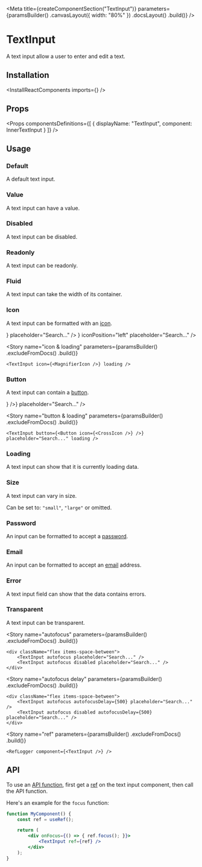 
<Meta
    title={createComponentSection("TextInput")}
    parameters={paramsBuilder()
        .canvasLayout({ width: "80%" })
        .docsLayout(<ReactComponentsLayout semanticPath="/elements/input" />)
        .build()}
/>

# TextInput

A text input allow a user to enter and edit a text.

## Installation

<InstallReactComponents imports={<Imports />} />

## Props

<HocWarning componentName="Input" semanticPath="/elements/input" />

<Props
    componentsDefinitions={[
        { displayName: "TextInput", component: InnerTextInput }
    ]}
/>

## Usage

### Default

A default text input.

<Preview>
    <Story name="default">
        <TextInput />
    </Story>
</Preview>

### Value

A text input can have a value.

<Preview>
    <Story name="value">
        <TextInput defaultValue="Deep space" />
    </Story>
</Preview>

### Disabled

A text input can be disabled.

<Preview>
    <Story name="disabled">
        <TextInput disabled placeholder="Search..." />
    </Story>
</Preview>

### Readonly

A text input can be readonly.

<Preview>
    <Story name="readonly">
        <TextInput readOnly value="Deep space" />
    </Story>
</Preview>

### Fluid

A text input can take the width of its container.

<Preview>
    <Story name="fluid">
        <TextInput fluid placeholder="Search..." />
    </Story>
</Preview>

### Icon

A text input can be formatted with an [icon](?path=/docs/materials-icons--page).

<Preview>
    <Story name="icon">
        <div className="flex items-space-between">
            <TextInput icon={<MagnifierIcon />} placeholder="Search..." />
            <TextInput icon={<MagnifierIcon />} iconPosition="left" placeholder="Search..." />
        </div>
    </Story>
</Preview>

<Story
    name="icon & loading"
    parameters={paramsBuilder()
        .excludeFromDocs()
        .build()}
>
    <TextInput icon={<MagnifierIcon />} loading />
</Story>

### Button

A text input can contain a [button](?path=/docs/components-button--default-story).

<Preview>
    <Story name="button">
        <TextInput button={<Button icon={<CrossIcon />} />} placeholder="Search..." />
    </Story>
</Preview>

<Story
    name="button & loading"
    parameters={paramsBuilder()
        .excludeFromDocs()
        .build()}
>
    <TextInput button={<Button icon={<CrossIcon />} />} placeholder="Search..." loading />
</Story>

### Loading

A text input can show that it is currently loading data.

<Preview>
    <Story name="loading">
        <div className="flex items-space-between">
            <TextInput loading placeholder="Search..." />
            <TextInput loading iconPosition="left" placeholder="Search..." />
        </div>
    </Story>
</Preview>

### Size

A text input can vary in size.

Can be set to: `"small"`, `"large"` or omitted.

<Preview>
    <Story name="size">
        <div className="flex items-end items-space-between">
            <div className="flex-auto">
                <TextInput size="small" fluid placeholder="Search..." />
            </div>
            <div className="flex-auto">
                <TextInput fluid placeholder="Search..." />
            </div>
            <div className="flex-auto">
                <TextInput size="large" fluid placeholder="Search..." />
            </div>
        </div>
    </Story>
</Preview>

### Password

An input can be formatted to accept a [password](https://developer.mozilla.org/en-US/docs/Web/HTML/Element/input/password).

<Preview>
    <Story name="password">
        <TextInput type="password" placeholder="Password" />
    </Story>
</Preview>

### Email

An input can be formatted to accept an [email](https://developer.mozilla.org/en-US/docs/Web/HTML/Element/input/email) address.

<Preview>
    <Story name="email">
        <TextInput type="email" placeholder="Email" />
    </Story>
</Preview>

### Error

A text input field can show that the data contains errors.

<Preview>
    <Story name="error">
        <TextInput error placeholder="Search..." />
    </Story>
</Preview>

### Transparent

A text input can be transparent.

<Preview>
    <Story name="transparent">
        <TextInput transparent placeholder="Search..." />
    </Story>
</Preview>

<Story
    name="autofocus"
    parameters={paramsBuilder()
        .excludeFromDocs()
        .build()}
>
    <div className="flex items-space-between">
        <TextInput autofocus placeholder="Search..." />
        <TextInput autofocus disabled placeholder="Search..." />
    </div>
</Story>

<Story
    name="autofocus delay"
    parameters={paramsBuilder()
        .excludeFromDocs()
        .build()}
>
    <div className="flex items-space-between">
        <TextInput autofocus autofocusDelay={500} placeholder="Search..." />
        <TextInput autofocus disabled autofocusDelay={500} placeholder="Search..." />
    </div>
</Story>

<Story
    name="ref"
    parameters={paramsBuilder()
        .excludeFromDocs()
        .build()}
>
    <RefLogger component={<TextInput />} />
</Story>

## API

To use an [API function](https://developer.mozilla.org/en-US/docs/Web/API/HTMLInputElement#Methods), first get a [ref](https://reactjs.org/docs/refs-and-the-dom.html) on the text input component, then call the API function.

Here's an example for the `focus` function:

```jsx dark
function MyComponent() {
    const ref = useRef();

    return (
        <div onFocus={() => { ref.focus(); }}>
            <TextInput ref={ref} />
        </div>
    );
}
```
